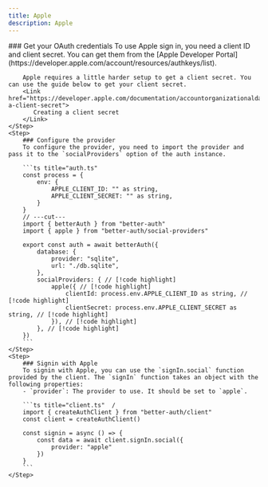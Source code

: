 ```yaml
---
title: Apple
description: Apple
---
```


<Steps>
    <Step>
        ### Get your OAuth credentials
        To use Apple sign in, you need a client ID and client secret. You can get them from the [Apple Developer Portal](https://developer.apple.com/account/resources/authkeys/list).

        Apple requires a little harder setup to get a client secret. You can use the guide below to get your client secret.
        <Link href="https://developer.apple.com/documentation/accountorganizationaldatasharing/creating-a-client-secret">
           Creating a client secret
        </Link>
    </Step>
    <Step>
        ### Configure the provider
        To configure the provider, you need to import the provider and pass it to the `socialProviders` option of the auth instance.

        ```ts title="auth.ts" 
        const process = {
            env: {
                APPLE_CLIENT_ID: "" as string,
                APPLE_CLIENT_SECRET: "" as string,
            }
        }
        // ---cut---
        import { betterAuth } from "better-auth"
        import { apple } from "better-auth/social-providers"

        export const auth = await betterAuth({
            database: {
                provider: "sqlite",
                url: "./db.sqlite",
            },
            socialProviders: { // [!code highlight]
                apple({ // [!code highlight]
                    clientId: process.env.APPLE_CLIENT_ID as string, // [!code highlight]
                    clientSecret: process.env.APPLE_CLIENT_SECRET as string, // [!code highlight]
                }), // [!code highlight]
            }, // [!code highlight]
        })
        ```
    </Step>
    <Step>
        ### Signin with Apple
        To signin with Apple, you can use the `signIn.social` function provided by the client. The `signIn` function takes an object with the following properties:
        - `provider`: The provider to use. It should be set to `apple`.

        ```ts title="client.ts"  /
        import { createAuthClient } from "better-auth/client"
        const client = createAuthClient()

        const signin = async () => {
            const data = await client.signIn.social({
                provider: "apple"
            })
        }
        ```
    </Step>
</Steps>
